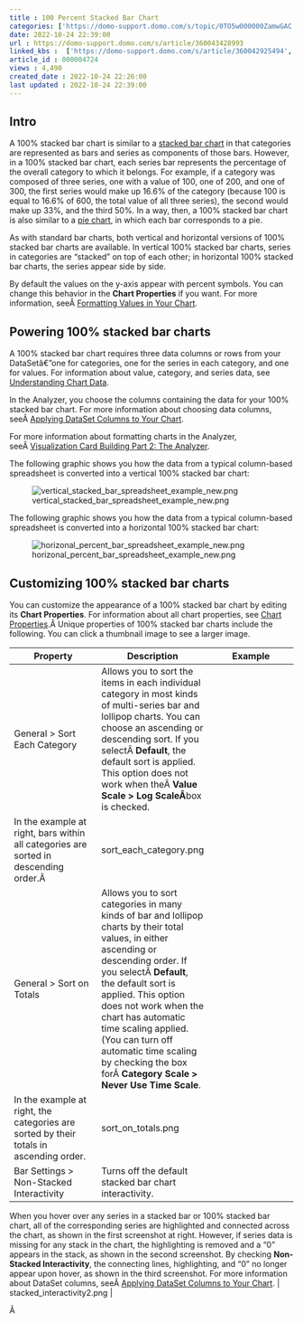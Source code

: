 ```yaml
---
title : 100 Percent Stacked Bar Chart
categories: ['https://domo-support.domo.com/s/topic/0TO5w000000ZamwGAC']
date: 2022-10-24 22:39:00
url : https://domo-support.domo.com/s/article/360043428993
linked_kbs :  ['https://domo-support.domo.com/s/article/360042925494', 'https://domo-support.domo.com/s/knowledge-base', 'https://domo-support.domo.com/s/article/360043429913', 'https://domo-support.domo.com/s/article/360043428713', 'https://domo-support.domo.com/s/article/360043429953', 'https://domo-support.domo.com/s/article/360043428693', 'https://domo-support.domo.com/s/article/360043429933', 'https://domo-support.domo.com/s/article/360043429693', 'https://domo-support.domo.com/s/article/360042924134', 'https://domo-support.domo.com/s/topic/0TO5w000000ZamwGAC', 'https://domo-support.domo.com/s/article/360043428993']
article_id : 000004724
views : 4,490
created_date : 2022-10-24 22:26:00
last updated : 2022-10-24 22:39:00
---
```




Intro
-----


A 100% stacked bar chart is similar to a [stacked bar chart](http://wiki.domo.com/confluence/display/DHCS/Building+a+Stacked+Bar+graph "Stacked Bar Graph") in that categories are represented as bars and series as components of those bars. However, in a 100% stacked bar chart, each series bar represents the percentage of the overall category to which it belongs. For example, if a category was composed of three series, one with a value of 100, one of 200, and one of 300, the first series would make up 16.6% of the category (because 100 is equal to 16.6% of 600, the total value of all three series), the second would make up 33%, and the third 50%. In a way, then, a 100% stacked bar chart is also similar to a [pie chart](http://wiki.domo.com/confluence/display/DHCS/Building+a+Pie+graph "Pie Graph"), in which each bar corresponds to a pie.


As with standard bar charts, both vertical and horizontal versions of 100% stacked bar charts are available. In vertical 100% stacked bar charts, series in categories are "stacked" on top of each other; in horizontal 100% stacked bar charts, the series appear side by side.


By default the values on the y-axis appear with percent symbols. You can change this behavior in the **Chart Properties** if you want. For more information, seeÂ [Formatting Values in Your Chart](..\formatting_values_in_your_chart\index.html "Formatting Values in Your Chart").


Powering 100% stacked bar charts
--------------------------------


A 100% stacked bar chart requires three data columns or rows from your DataSetâ€”one for categories, one for the series in each category, and one for values. For information about value, category, and series data, see [Understanding Chart Data](..\understanding_chart_data\index.html "Understanding Chart Data").


In the Analyzer, you choose the columns containing the data for your 100% stacked bar chart. For more information about choosing data columns, seeÂ [Applying DataSet Columns to Your Chart](..\applying_dataset_columns_to_your_chart\index.html "Applying DataSet Columns to Your Chart").


For more information about formatting charts in the Analyzer, seeÂ [Visualization Card Building Part 2: The Analyzer](..\..\category\analyzer\index.html "KPI Card Building Part 2: The Card Builder").


The following graphic shows you how the data from a typical column-based spreadsheet is converted into a vertical 100% stacked bar chart:


![vertical_stacked_bar_spreadsheet_example_new.png](vertical_stacked_bar_spreadsheet_example_new.png)


The following graphic shows you how the data from a typical column-based spreadsheet is converted into a horizontal 100% stacked bar chart:


![horizonal_percent_bar_spreadsheet_example_new.png](horizonal_percent_bar_spreadsheet_example_new.png)


Customizing 100% stacked bar charts
-----------------------------------


You can customize the appearance of a 100% stacked bar chart by editing its **Chart Properties**. For information about all chart properties, see [Chart Properties](..\..\category\chart_properties\index.html "Chart Properties").Â Unique properties of 100% stacked bar charts include the following. You can click a thumbnail image to see a larger image.




| Property | Description | Example |
| --- | --- | --- |
| General > Sort Each Category | Allows you to sort the items in each individual category in most kinds of multi-series bar and lollipop charts. You can choose an ascending or descending sort. If you selectÂ **Default**, the default sort is applied. This option does not work when theÂ **Value Scale > Log ScaleÂ**box is checked.
In the example at right, bars within all categories are sorted in descending order.Â  | sort_each_category.png |
| General > Sort on Totals | Allows you to sort categories in many kinds of bar and lollipop charts by their total values, in either ascending or descending order. If you selectÂ **Default**, the default sort is applied. This option does not work when the chart has automatic time scaling applied. (You can turn off automatic time scaling by checking the box forÂ **Category Scale > Never Use Time Scale**.
In the example at right, the categories are sorted by their totals in ascending order. | sort_on_totals.png |
| Bar Settings > Non-Stacked Interactivity | Turns off the default stacked bar chart interactivity.
When you hover over any series in a stacked bar or 100% stacked bar chart, all of the corresponding series are highlighted and connected across the chart, as shown in the first screenshot at right. However, if series data is missing for any stack in the chart, the highlighting is removed and a "0" appears in the stack, as shown in the second screenshot. By checking **Non-Stacked Interactivity**, the connecting lines, highlighting, and "0" no longer appear upon hover, as shown in the third screenshot.
For more information about DataSet columns, seeÂ [Applying DataSet Columns to Your Chart](..\applying_dataset_columns_to_your_chart\index.html "Applying DataSet Columns to Your Chart"). | 
stacked_interactivity2.png
 |


Â